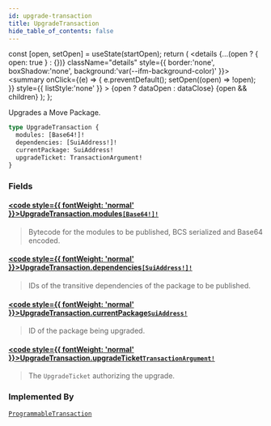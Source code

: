 ```yaml
---
id: upgrade-transaction
title: UpgradeTransaction
hide_table_of_contents: false
---
```









  const [open, setOpen] = useState(startOpen);
  return (
    <details {...(open ? { open: true } : {})} className="details" style={{ border:'none', boxShadow:'none', background:'var(--ifm-background-color)' }}>
      <summary
        onClick={(e) => {
          e.preventDefault();
          setOpen((open) => !open);
        }}
        style={{ listStyle:'none' }}
      >
      {open ? dataOpen : dataClose}
      </summary>
      {open && children}
    </details>
  );
};








Upgrades a Move Package.


```graphql
type UpgradeTransaction {
  modules: [Base64!]!
  dependencies: [SuiAddress!]!
  currentPackage: SuiAddress!
  upgradeTicket: TransactionArgument!
}
```




### Fields

#### [<code style={{ fontWeight: 'normal' }}>UpgradeTransaction.<b>modules</b></code>](#)<Bullet />[`[Base64!]!`](/references/sui-api/graphql/reference/scalars/base-64) <Badge class="badge badge--secondary" text="non-null"/> <Badge class="badge badge--secondary" text="scalar"/> 
> 
> 
> Bytecode for the modules to be published, BCS serialized and Base64 encoded.
> 

#### [<code style={{ fontWeight: 'normal' }}>UpgradeTransaction.<b>dependencies</b></code>](#)<Bullet />[`[SuiAddress!]!`](/references/sui-api/graphql/reference/scalars/sui-address) <Badge class="badge badge--secondary" text="non-null"/> <Badge class="badge badge--secondary" text="scalar"/> 
> 
> 
> IDs of the transitive dependencies of the package to be published.
> 

#### [<code style={{ fontWeight: 'normal' }}>UpgradeTransaction.<b>currentPackage</b></code>](#)<Bullet />[`SuiAddress!`](/references/sui-api/graphql/reference/scalars/sui-address) <Badge class="badge badge--secondary" text="non-null"/> <Badge class="badge badge--secondary" text="scalar"/> 
> 
> 
> ID of the package being upgraded.
> 

#### [<code style={{ fontWeight: 'normal' }}>UpgradeTransaction.<b>upgradeTicket</b></code>](#)<Bullet />[`TransactionArgument!`](/references/sui-api/graphql/reference/unions/transaction-argument) <Badge class="badge badge--secondary" text="non-null"/> <Badge class="badge badge--secondary" text="union"/> 
> 
> 
> The `UpgradeTicket` authorizing the upgrade.
> 



### Implemented By

[`ProgrammableTransaction`](/references/sui-api/graphql/reference/unions/programmable-transaction)  <Badge class="badge badge--secondary" text="union"/>

